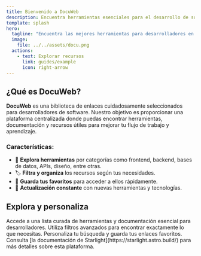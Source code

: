 ```yaml
---
title: Bienvenido a DocuWeb
description: Encuentra herramientas esenciales para el desarrollo de software en un solo lugar.
template: splash
hero:
  tagline: "Encuentra las mejores herramientas para desarrolladores en un solo lugar."
  image:
    file: ../../assets/docu.png
  actions:
    - text: Explorar recursos
      link: guides/example
      icon: right-arrow
---
```



## ¿Qué es DocuWeb?

**DocuWeb** es una biblioteca de enlaces cuidadosamente seleccionados para desarrolladores de software. Nuestro objetivo es proporcionar una plataforma centralizada donde puedas encontrar herramientas, documentación y recursos útiles para mejorar tu flujo de trabajo y aprendizaje.

### Características:

- 🔎 **Explora herramientas** por categorías como frontend, backend, bases de datos, APIs, diseño, entre otras.
- 🏷️ **Filtra y organiza** los recursos según tus necesidades.
- 📌 **Guarda tus favoritos** para acceder a ellos rápidamente.
- 🔄 **Actualización constante** con nuevas herramientas y tecnologías.

## Explora y personaliza

<CardGrid stagger>
	<Card title="Explora los recursos" icon="search">
		Accede a una lista curada de herramientas y documentación esencial para desarrolladores.
	</Card>
	<Card title="Filtra según tus necesidades" icon="filter">
		Utiliza filtros avanzados para encontrar exactamente lo que necesitas.
	</Card>
	<Card title="Configura tu experiencia" icon="setting">
		Personaliza tu búsqueda y guarda tus enlaces favoritos.
	</Card>
	<Card title="Aprende más" icon="open-book">
		Consulta [la documentación de Starlight](https://starlight.astro.build/) para más detalles sobre esta plataforma.
	</Card>
</CardGrid>